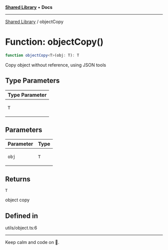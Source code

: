 
<Meta title="Libs/Shared/functions/objectCopy" />



[**Shared Library**](/?path=/docs/libs-shared-overview--page) • **Docs**

***

[Shared Library](/?path=/docs/libs-shared-overview--page) / objectCopy

# Function: objectCopy()

```ts
function objectCopy<T>(obj: T): T
```

Copy object without reference, using JSON tools

## Type Parameters

<table>
<thead>
<tr>
<th>Type Parameter</th>
</tr>
</thead>
<tbody>
<tr>
<td>

`T`

</td>
</tr>
</tbody>
</table>

## Parameters

<table>
<thead>
<tr>
<th>Parameter</th>
<th>Type</th>
</tr>
</thead>
<tbody>
<tr>
<td>

`obj`

</td>
<td>

`T`

</td>
</tr>
</tbody>
</table>

## Returns

`T`

object copy

## Defined in

utils/object.ts:6


***

Keep calm and code on 🤘.